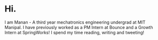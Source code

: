 # Hi.
I am Manan - A third year mechatronics engineering undergrad at MIT Manipal.
I have previously worked as a PM Intern at Bounce and a Growth Intern at SpringWorks!
I spend my time reading, writing and tweeting!
